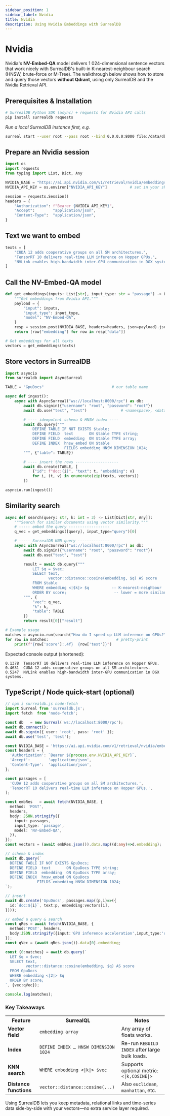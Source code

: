 ```yaml
---
sidebar_position: 1
sidebar_label: Nvidia
title: Nvidia
description: Using Nvidia Embeddings with SurrealDB
---
```



# Nvidia

Nvidia's **NV-Embed-QA** model delivers 1 024-dimensional sentence vectors that work nicely with SurrealDB's built-in K-nearest-neighbour search (HNSW, brute-force or M-Tree). The walkthrough below shows how to store and query those vectors **without Qdrant**, using only SurrealDB and the Nvidia Retrieval API.

## Prerequisites & Installation

```bash
# SurrealDB Python SDK (async) + requests for Nvidia API calls
pip install surrealdb requests
```

*Run a local SurrealDB instance first, e.g.*

```bash
surreal start --user root --pass root --bind 0.0.0.0:8000 file:/data/db
```

## Prepare an Nvidia session

```python
import os
import requests
from typing import List, Dict, Any

NVIDIA_BASE = "https://ai.api.nvidia.com/v1/retrieval/nvidia/embeddings"
NVIDIA_API_KEY = os.environ["NVIDIA_API_KEY"]          # set in your shell

session = requests.Session()
headers = {
    "Authorization": f"Bearer {NVIDIA_API_KEY}",
    "Accept":        "application/json",
    "Content-Type":  "application/json",
}
```

## Text we want to embed 

```python
texts = [
    "CUDA 12 adds cooperative groups on all SM architectures.",
    "TensorRT 10 delivers real-time LLM inference on Hopper GPUs.",
    "NVLink enables high-bandwidth inter-GPU communication in DGX systems.",
]
```

## Call the NV-Embed-QA model

```python
def get_embeddings(inputs: List[str], input_type: str = "passage") -> List[List[float]]:
    """Get embeddings from Nvidia API."""
    payload = {
        "input": inputs,
        "input_type": input_type,
        "model": "NV-Embed-QA",
    }
    resp = session.post(NVIDIA_BASE, headers=headers, json=payload).json()
    return [row["embedding"] for row in resp["data"]]

# Get embeddings for all texts
vectors = get_embeddings(texts)
```

## Store vectors in SurrealDB

```python
import asyncio
from surrealdb import AsyncSurreal

TABLE = "GpuDocs"                              # our table name

async def ingest():
    async with AsyncSurreal("ws://localhost:8000/rpc") as db:
        await db.signin({"username": "root", "password": "root"})
        await db.use("test", "test")               # <namespace>, <database>

        # ---- idempotent schema & HNSW index ----
        await db.query("""
            DEFINE TABLE IF NOT EXISTS $table;
            DEFINE FIELD  text       ON $table TYPE string;
            DEFINE FIELD  embedding  ON $table TYPE array;
            DEFINE INDEX  hnsw_embed ON $table
                          FIELDS embedding HNSW DIMENSION 1024;
        """, {"table": TABLE})

        # ---- insert the rows -------------------
        await db.create(TABLE, [
            {"id": f"doc:{i}", "text": t, "embedding": v}
            for i, (t, v) in enumerate(zip(texts, vectors))
        ])

asyncio.run(ingest())
```

## Similarity search

```python
async def search(query: str, k: int = 3) -> List[Dict[str, Any]]:
    """Search for similar documents using vector similarity."""
    # ----- embed the query ------------------
    q_vec = get_embeddings([query], input_type="query")[0]

    # ----- SurrealDB KNN query --------------
    async with AsyncSurreal("ws://localhost:8000/rpc") as db:
        await db.signin({"username": "root", "password": "root"})
        await db.use("test", "test")

        result = await db.query("""
            LET $q = $vec;
            SELECT text,
                   vector::distance::cosine(embedding, $q) AS score
            FROM $table
            WHERE embedding <|$k|> $q          -- K-nearest-neighbour
            ORDER BY score;                     -- lower = more similar
        """, {
            "vec": q_vec,
            "k": k,
            "table": TABLE
        })
        return result[0]["result"]

# Example usage
matches = asyncio.run(search("How do I speed up LLM inference on GPUs?"))
for row in matches:                              # pretty-print
    print(f"{row['score']:.4f}  {row['text']}")
```

Expected console output (shortened):

```
0.1378  TensorRT 10 delivers real-time LLM inference on Hopper GPUs.
0.4631  CUDA 12 adds cooperative groups on all SM architectures.
0.5247  NVLink enables high-bandwidth inter-GPU communication in DGX systems.
```


## TypeScript / Node quick-start (optional)

```ts
// npm i surrealdb.js node-fetch
import Surreal from 'surrealdb.js';
import fetch  from 'node-fetch';

const db   = new Surreal('ws://localhost:8000/rpc');
await db.connect();
await db.signin({ user: 'root', pass: 'root' });
await db.use('test', 'test');

const NVIDIA_BASE = 'https://ai.api.nvidia.com/v1/retrieval/nvidia/embeddings';
const headers = {
  'Authorization': `Bearer ${process.env.NVIDIA_API_KEY}`,
  'Accept':        'application/json',
  'Content-Type':  'application/json',
};

const passages = [
  'CUDA 12 adds cooperative groups on all SM architectures.',
  'TensorRT 10 delivers real-time LLM inference on Hopper GPUs.',
];

const embRes   = await fetch(NVIDIA_BASE, {
  method: 'POST',
  headers,
  body: JSON.stringify({
    input: passages,
    input_type: 'passage',
    model: 'NV-Embed-QA',
  }),
});
const vectors = (await embRes.json()).data.map((d:any)=>d.embedding);

// schema & index
await db.query(`
  DEFINE TABLE IF NOT EXISTS GpuDocs;
  DEFINE FIELD  text       ON GpuDocs TYPE string;
  DEFINE FIELD  embedding  ON GpuDocs TYPE array;
  DEFINE INDEX  hnsw_embed ON GpuDocs
              FIELDS embedding HNSW DIMENSION 1024;
`);

// insert
await db.create('GpuDocs', passages.map((p,i)=>({
  id:`doc:${i}`, text:p, embedding:vectors[i],
})));

// embed a query & search
const qRes = await fetch(NVIDIA_BASE, {
  method:'POST', headers,
  body:JSON.stringify({input:'GPU inference acceleration',input_type:'query',model:'NV-Embed-QA'}),
});
const qVec = (await qRes.json()).data[0].embedding;

const {0:matches} = await db.query(`
  LET $q = $vec;
  SELECT text,
         vector::distance::cosine(embedding, $q) AS score
  FROM GpuDocs
  WHERE embedding <|2|> $q
  ORDER BY score;
`, {vec:qVec});

console.log(matches);
```

### Key Takeaways

<table>
  <tr>
    <th>Feature</th>
    <th>SurrealQL</th>
    <th>Notes</th>
  </tr>
  <tr>
    <td><strong>Vector field</strong></td>
    <td><code>embedding array</code></td>
    <td>Any array of floats works.</td>
  </tr>
  <tr>
    <td><strong>Index</strong></td>
    <td><code>DEFINE INDEX … HNSW DIMENSION 1024</code></td>
    <td>Re-run <code>REBUILD INDEX</code> after large bulk loads.</td>
  </tr>
  <tr>
    <td><strong>KNN search</strong></td>
    <td><code>WHERE embedding &lt;|k|&gt; $vec</code></td>
    <td>Supports optional metric: <code>&lt;|k,COSINE|&gt;</code></td>
  </tr>
  <tr>
    <td><strong>Distance functions</strong></td>
    <td><code>vector::distance::cosine(...)</code></td>
    <td>Also <code>euclidean</code>, <code>manhattan</code>, etc.</td>
  </tr>
</table>

Using SurrealDB lets you keep metadata, relational links and time-series data side-by-side with your vectors—no extra service layer required.
